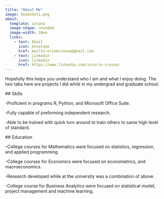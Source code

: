 ```yaml
---
title: "About Me"
image: headshot1.png
about:
  template: solana
  image-shape: rounded
  image-width: 10em
  links: 
    - text: Email
      icon: envelope
      href: mailto:orinmcrouse@gmail.com
    - text: Linkedin
      icon: linkedin
      href: https://www.linkedin.com/in/orin-crouse/
---
```


Hopefully this helps you understand who I am and what I enjoy doing. The two tabs here are projects I did while in my undergrad and graduate school.

\## Skills

-Proficient in programs R, Python, and Microsoft Office Suite.

-Fully capable of preforming independent research.

-Able to be trained with quick turn around to train others to same high level of standard.

\## Education

-College courses for Mathematics were focused on statistics, regression, and applied programming.

-College courses for Economics were focused on econometrics, and macroeconomics.

-Research developed while at the university was a combination of above.

-College course for Business Analytics were focused on statistical model, project management and machine learning.
